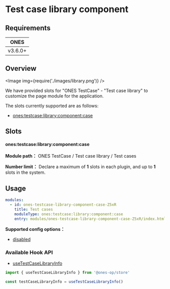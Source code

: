 # Test case library component


## Requirements

|  ONES   |
| :-----: |
| v3.6.0+ |

## Overview

<Image img={require('./images/library.png')} />

We have provided slots for "ONES TestCase" - "Test case library" to customize the page module for the application.

The slots currently supported are as follows:

- [ones:testcase:library:component:case](#onestestcaselibrarycomponentcase)

## Slots

#### ones:testcase:library:component:case

**Module path：** ONES TestCase / Test case library / Test cases

**Number limit：** Declare a maximum of **1** slots in each plugin, and up to **1** slots in the system.

## Usage

```yaml
modules:
  - id: ones-testcase-library-component-case-Z5xR
    title: Test cases
    moduleType: ones:testcase:library:component:case
    entry: modules/ones-testcase-library-component-case-Z5xR/index.html
```

**Supported config options：**

- [disabled](../../../../../reference/config/plugin.yaml#disabled)

### Available Hook API

- [useTestCaseLibraryInfo](../../../../../reference/packages/store/store.md#useTestCaseLibraryInfo)

```ts
import { useTestCaseLibraryInfo } from '@ones-op/store'

const testCaseLibraryInfo = useTestCaseLibraryInfo()
```

